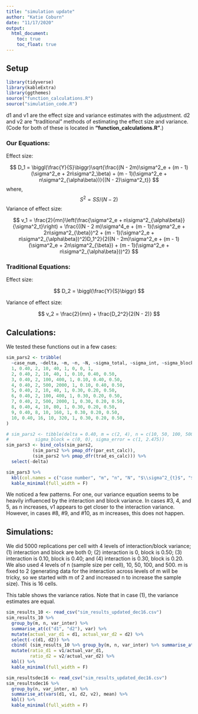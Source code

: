 ```yaml
---
title: "simulation update"
author: "Katie Coburn"
date: "11/17/2020"
output:
  html_document:
    toc: true
    toc_float: true
---
```


## Setup

```r
library(tidyverse)
library(kableExtra)
library(ggthemes)
source("function_calculations.R")
source("simulation_code.R")
```

d1 and v1 are the effect size and variance estimates with the adjustment. d2 and v2 are "traditional" methods of estimating the effect size and variance. (Code for both of these is located in **"function_calculations.R"**.)

### Our Equations:

Effect size:

$$
D_1 = \biggl(\frac{Y}{S}\biggr)\sqrt{\frac{(N - 2m)\sigma^2_e + (m - 1)(\sigma^2_e + 2n\sigma^2_\beta) + (m - 1)(\sigma^2_e + n\sigma^2_{\alpha\beta})}{(N - 2)\sigma^2_t}}
$$
where,
$$
S^2=SS/(N-2)
$$
Variance of effect size:

$$
v_1 = \frac{2}{mn}\left(\frac{\sigma^2_e + n\sigma^2_{\alpha\beta}}{\sigma^2_t}\right) + \frac{((N - 2 m)\sigma^4_e + (m - 1)(\sigma^2_e + 2n\sigma^2_{\beta})^2 + (m - 1)(\sigma^2_e + n\sigma^2_{\alpha\beta})^2)D_1^2}{2((N - 2m)\sigma^2_e + (m - 1)(\sigma^2_e + 2n\sigma^2_{\beta}) + (m - 1)(\sigma^2_e + n\sigma^2_{\alpha\beta}))^2}
$$

### Traditional Equations:

Effect size:

$$
D_2 = \biggl(\frac{Y}{S}\biggr)
$$

<!-- Variance of effect size if interaction and block are **not** equal to zero: -->

<!-- $$ -->
<!-- v_2 = \frac{\sigma^2_t}{(N - 2)} -->
<!-- $$ -->

Variance of effect size:

$$
v_2 = \frac{2}{mn} + \frac{D_2^2}{2(N - 2)}
$$

## Calculations:

We tested these functions out in a few cases:

```r
sim_pars2 <- tribble(
  ~case_num, ~delta, ~m, ~n, ~N, ~sigma_total, ~sigma_int, ~sigma_block, ~sigma_error,
  1, 0.40, 2, 10, 40, 1, 0, 0, 1,
  2, 0.40, 2, 10, 40, 1, 0.10, 0.40, 0.50,
  3, 0.40, 2, 100, 400, 1, 0.10, 0.40, 0.50,
  4, 0.40, 2, 500, 2000, 1, 0.10, 0.40, 0.50,
  5, 0.40, 2, 10, 40, 1, 0.30, 0.20, 0.50,
  6, 0.40, 2, 100, 400, 1, 0.30, 0.20, 0.50,
  7, 0.40, 2, 500, 2000, 1, 0.30, 0.20, 0.50,
  8, 0.40, 4, 10, 80, 1, 0.30, 0.20, 0.50,
  9, 0.40, 8, 10, 160, 1, 0.30, 0.20, 0.50,
  10, 0.40, 16, 10, 320, 1, 0.30, 0.20, 0.50,
)

# sim_pars2 <- tibble(delta = 0.40, m = c(2, 4), n = c(10, 50, 100, 500), N = (2*m*n), sigma_total = c(1, 4.475), sigma_int = c(0, 2), 
#          sigma_block = c(0, 0), sigma_error = c(1, 2.475))
sim_pars3 <- bind_cols(sim_pars2,
          (sim_pars2 %>% pmap_dfr(par_est_calc)),
          (sim_pars2 %>% pmap_dfr(trad_es_calc))) %>% 
  select(-delta)

sim_pars3 %>% 
  kbl(col.names = c("case number", "m", "n", "N", "$\\sigma^2_{t}$", "$\\sigma^2_\\alpha\\beta$", "$\\sigma^2_\\beta$", "$\\sigma^2_e$", "d1", "v1", "d2", "v2")) %>% 
  kable_minimal(full_width = F)
```

We noticed a few patterns. For one, our variance equation seems to be heavily influenced by the interaction and block variance. In cases #3, 4, and 5, as n increases, v1 appears to get closer to the interaction variance. However, in cases #8, #9, and #10, as m increases, this does not happen.

## Simulations:

We did 5000 replications per cell with 4 levels of interaction/block variance; (1) interaction and block are both 0; (2) interaction is 0, block is 0.50; (3) interaction is 0.10, block is 0.40; and (4) interaction is 0.30, block is 0.20. We also used 4 levels of n (sample size per cell), 10, 50, 100, and 500. m is fixed to 2 (generating data for the interaction across levels of m will be tricky, so we started with m of 2 and increased n to increase the sample size). This is 16 cells.

This table shows the variance ratios. Note that in case (1), the variance estimates are equal. 

```r
sim_results_10 <- read_csv("sim_results_updated_dec16.csv")
sim_results_10 %>% 
  group_by(m, n, var_inter) %>% 
  summarise_at(c("d1", "d2"), var) %>% 
  mutate(actual_var_d1 = d1, actual_var_d2 = d2) %>% 
  select(-c(d1, d2)) %>% 
  cbind( (sim_results_10 %>% group_by(m, n, var_inter) %>% summarise_at(c("v1", "v2"), mean) %>% ungroup() %>% select(v1, v2))) %>% 
  mutate(ratio_d1 = v1/actual_var_d1,
         ratio_d2 = v2/actual_var_d2) %>% 
  kbl() %>% 
  kable_minimal(full_width = F)
```

```r
sim_resultsdec16 <- read_csv("sim_results_updated_dec16.csv")
sim_resultsdec16 %>% 
  group_by(n, var_inter, m) %>% 
  summarise_at(vars(d1, v1, d2, v2), mean) %>% 
  kbl() %>% 
  kable_minimal(full_width = F)
```
